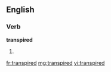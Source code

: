 ==English==

===Verb===
'''transpired'''

# {{past of|[[transpire]]}}

[[fr:transpired]]
[[mg:transpired]]
[[vi:transpired]]
